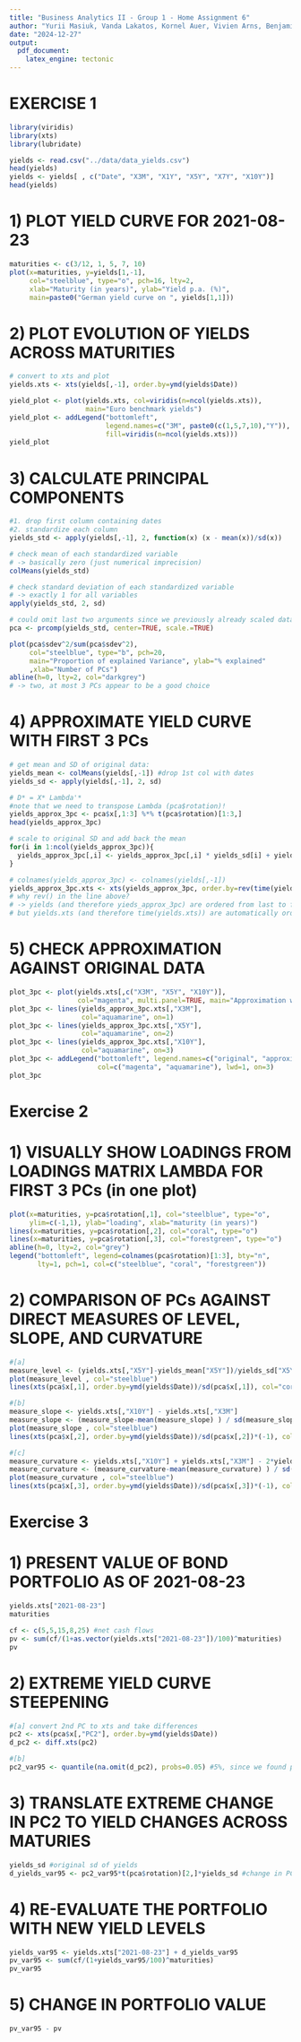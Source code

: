 ```yaml
---
title: "Business Analytics II - Group 1 - Home Assignment 6"
author: "Yurii Masiuk, Vanda Lakatos, Kornel Auer, Vivien Arns, Benjamin Meixner, Nicholas Olsa"
date: "2024-12-27"
output: 
  pdf_document:
    latex_engine: tectonic
---
```

# EXERCISE 1
```r
library(viridis)
library(xts)
library(lubridate)

yields <- read.csv("../data/data_yields.csv")
head(yields)
yields <- yields[ , c("Date", "X3M", "X1Y", "X5Y", "X7Y", "X10Y")]
head(yields)
```
# 1) PLOT YIELD CURVE FOR 2021-08-23
```r
maturities <- c(3/12, 1, 5, 7, 10)
plot(x=maturities, y=yields[1,-1],
     col="steelblue", type="o", pch=16, lty=2,
     xlab="Maturity (in years)", ylab="Yield p.a. (%)",
     main=paste0("German yield curve on ", yields[1,1]))
```
# 2) PLOT EVOLUTION OF YIELDS ACROSS MATURITIES
```r
# convert to xts and plot
yields.xts <- xts(yields[,-1], order.by=ymd(yields$Date))

yield_plot <- plot(yields.xts, col=viridis(n=ncol(yields.xts)),
                   main="Euro benchmark yields")
yield_plot <- addLegend("bottomleft",
                        legend.names=c("3M", paste0(c(1,5,7,10),"Y")),
                        fill=viridis(n=ncol(yields.xts)))
yield_plot
```
# 3) CALCULATE PRINCIPAL COMPONENTS
```r
#1. drop first column containing dates
#2. standardize each column
yields_std <- apply(yields[,-1], 2, function(x) (x - mean(x))/sd(x))

# check mean of each standardized variable
# -> basically zero (just numerical imprecision)
colMeans(yields_std) 

# check standard deviation of each standardized variable
# -> exactly 1 for all variables
apply(yields_std, 2, sd)

# could omit last two arguments since we previously already scaled data by hand
pca <- prcomp(yields_std, center=TRUE, scale.=TRUE)

plot(pca$sdev^2/sum(pca$sdev^2),
     col="steelblue", type="b", pch=20,
     main="Proportion of explained Variance", ylab="% explained"
     ,xlab="Number of PCs")
abline(h=0, lty=2, col="darkgrey")
# -> two, at most 3 PCs appear to be a good choice
```
# 4) APPROXIMATE YIELD CURVE WITH FIRST 3 PCs
```r
# get mean and SD of original data:
yields_mean <- colMeans(yields[,-1]) #drop 1st col with dates
yields_sd <- apply(yields[,-1], 2, sd)

# D* = X* Lambda'*
#note that we need to transpose Lambda (pca$rotation)!
yields_approx_3pc <- pca$x[,1:3] %*% t(pca$rotation)[1:3,]
head(yields_approx_3pc)

# scale to original SD and add back the mean
for(i in 1:ncol(yields_approx_3pc)){
  yields_approx_3pc[,i] <- yields_approx_3pc[,i] * yields_sd[i] + yields_mean[i]
}

# colnames(yields_approx_3pc) <- colnames(yields[,-1])
yields_approx_3pc.xts <- xts(yields_approx_3pc, order.by=rev(time(yields.xts)) )
# why rev() in the line above?
# -> yields (and therefore yieds_approx_3pc) are ordered from last to first,
# but yields.xts (and therefore time(yields.xts)) are automatically ordered from first to last
```
# 5) CHECK APPROXIMATION AGAINST ORIGINAL DATA
```r
plot_3pc <- plot(yields.xts[,c("X3M", "X5Y", "X10Y")],
                 col="magenta", multi.panel=TRUE, main="Approximation with 3 PCs")
plot_3pc <- lines(yields_approx_3pc.xts[,"X3M"],
                  col="aquamarine", on=1)
plot_3pc <- lines(yields_approx_3pc.xts[,"X5Y"],
                  col="aquamarine", on=2)
plot_3pc <- lines(yields_approx_3pc.xts[,"X10Y"],
                  col="aquamarine", on=3)
plot_3pc <- addLegend("bottomleft", legend.names=c("original", "approximation"),
                      col=c("magenta", "aquamarine"), lwd=1, on=3)
plot_3pc
```
# Exercise 2
# 1) VISUALLY SHOW LOADINGS FROM LOADINGS MATRIX LAMBDA FOR FIRST 3 PCs (in one plot)
```r
plot(x=maturities, y=pca$rotation[,1], col="steelblue", type="o",
     ylim=c(-1,1), ylab="loading", xlab="maturity (in years)")
lines(x=maturities, y=pca$rotation[,2], col="coral", type="o")
lines(x=maturities, y=pca$rotation[,3], col="forestgreen", type="o")
abline(h=0, lty=2, col="grey")
legend("bottomleft", legend=colnames(pca$rotation)[1:3], bty="n",
       lty=1, pch=1, col=c("steelblue", "coral", "forestgreen"))
```
# 2) COMPARISON OF PCs AGAINST DIRECT MEASURES OF LEVEL, SLOPE, AND CURVATURE
```r
#[a]
measure_level <- (yields.xts[,"X5Y"]-yields_mean["X5Y"])/yields_sd["X5Y"]
plot(measure_level , col="steelblue")
lines(xts(pca$x[,1], order.by=ymd(yields$Date))/sd(pca$x[,1]), col="coral")

#[b]
measure_slope <- yields.xts[,"X10Y"] - yields.xts[,"X3M"]
measure_slope <- (measure_slope-mean(measure_slope) ) / sd(measure_slope)
plot(measure_slope , col="steelblue")
lines(xts(pca$x[,2], order.by=ymd(yields$Date))/sd(pca$x[,2])*(-1), col="coral")

#[c]
measure_curvature <- yields.xts[,"X10Y"] + yields.xts[,"X3M"] - 2*yields.xts[,"X5Y"]
measure_curvature <- (measure_curvature-mean(measure_curvature) ) / sd(measure_curvature)
plot(measure_curvature , col="steelblue")
lines(xts(pca$x[,3], order.by=ymd(yields$Date))/sd(pca$x[,3])*(-1), col="coral")
```
# Exercise 3
# 1) PRESENT VALUE OF BOND PORTFOLIO AS OF 2021-08-23
```r
yields.xts["2021-08-23"]
maturities

cf <- c(5,5,15,8,25) #net cash flows
pv <- sum(cf/(1+as.vector(yields.xts["2021-08-23"])/100)^maturities)
pv
```
# 2) EXTREME YIELD CURVE STEEPENING
```r
#[a] convert 2nd PC to xts and take differences
pc2 <- xts(pca$x[,"PC2"], order.by=ymd(yields$Date))
d_pc2 <- diff.xts(pc2)

#[b]
pc2_var95 <- quantile(na.omit(d_pc2), probs=0.05) #5%, since we found positive loadings for short end and negative loadings for long end of the yield curve
```
# 3) TRANSLATE EXTREME CHANGE IN PC2 TO YIELD CHANGES ACROSS MATURIES
```r
yields_sd #original sd of yields
d_yields_var95 <- pc2_var95*t(pca$rotation)[2,]*yields_sd #change in PC2 translated to change in standardized yield data; then scaled back to changes on original scales
```
# 4) RE-EVALUATE THE PORTFOLIO WITH NEW YIELD LEVELS
```r
yields_var95 <- yields.xts["2021-08-23"] + d_yields_var95
pv_var95 <- sum(cf/(1+yields_var95/100)^maturities)
pv_var95
```
# 5) CHANGE IN PORTFOLIO VALUE
```r
pv_var95 - pv
```
